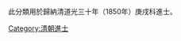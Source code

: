 {{Catnav|頁面分類|...|中国|中国教育|中国教育史|科举|進士|清朝進士}}
{{Catnav|頁面分類|...|教育|中国教育|中国教育史|科举|進士|清朝進士}}
{{Catnav|頁面分類|社会|政治|朝代|中国朝代|各朝代中国人|清朝人|清朝進士}} 
{{Catnav|頁面分類|社会|政治|朝代|中国朝代|元明清|清朝|清朝人|清朝進士}}

此分類用於歸納清道光三十年（1850年）庚戌科進士。

[[Category:清朝進士|Category:清朝進士]]